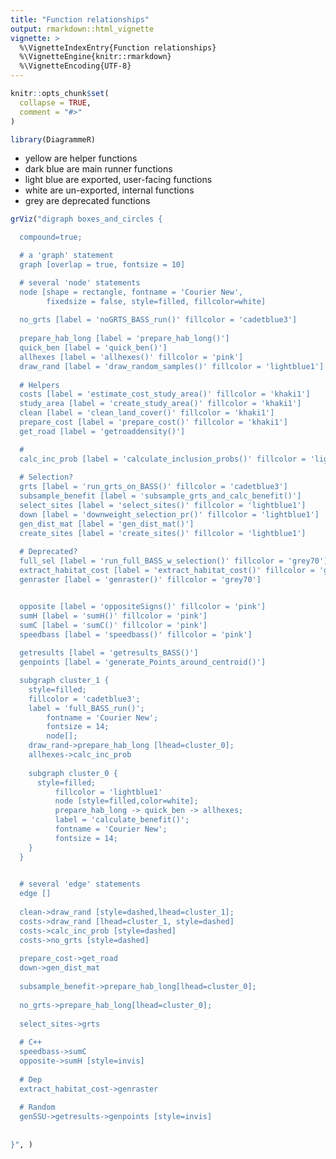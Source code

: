 ```yaml
---
title: "Function relationships"
output: rmarkdown::html_vignette
vignette: >
  %\VignetteIndexEntry{Function relationships}
  %\VignetteEngine{knitr::rmarkdown}
  %\VignetteEncoding{UTF-8}
---
```


```r
knitr::opts_chunk$set(
  collapse = TRUE,
  comment = "#>"
)
```

```r
library(DiagrammeR)
```

- yellow are helper functions
- dark blue are main runner functions
- light blue are exported, user-facing functions
- white are un-exported, internal functions
- grey are deprecated functions


```r
grViz("digraph boxes_and_circles {

  compound=true;

  # a 'graph' statement
  graph [overlap = true, fontsize = 10]

  # several 'node' statements
  node [shape = rectangle, fontname = 'Courier New', 
        fixedsize = false, style=filled, fillcolor=white]
        
  no_grts [label = 'noGRTS_BASS_run()' fillcolor = 'cadetblue3']
  
  prepare_hab_long [label = 'prepare_hab_long()']
  quick_ben [label = 'quick_ben()']
  allhexes [label = 'allhexes()' fillcolor = 'pink']
  draw_rand [label = 'draw_random_samples()' fillcolor = 'lightblue1']
  
  # Helpers
  costs [label = 'estimate_cost_study_area()' fillcolor = 'khaki1']
  study_area [label = 'create_study_area()' fillcolor = 'khaki1']
  clean [label = 'clean_land_cover()' fillcolor = 'khaki1']
  prepare_cost [label = 'prepare_cost()' fillcolor = 'khaki1']
  get_road [label = 'getroaddensity()']

  #  
  calc_inc_prob [label = 'calculate_inclusion_probs()' fillcolor = 'lightblue1']
  
  # Selection?
  grts [label = 'run_grts_on_BASS()' fillcolor = 'cadetblue3']
  subsample_benefit [label = 'subsample_grts_and_calc_benefit()']
  select_sites [label = 'select_sites()' fillcolor = 'lightblue1']
  down [label = 'downweight_selection_pr()' fillcolor = 'lightblue1']
  gen_dist_mat [label = 'gen_dist_mat()']
  create_sites [label = 'create_sites()' fillcolor = 'lightblue1']
  
  # Deprecated?
  full_sel [label = 'run_full_BASS_w_selection()' fillcolor = 'grey70']
  extract_habitat_cost [label = 'extract_habitat_cost()' fillcolor = 'grey70']
  genraster [label = 'genraster()' fillcolor = 'grey70']


  opposite [label = 'oppositeSigns()' fillcolor = 'pink']
  sumH [label = 'sumH()' fillcolor = 'pink']
  sumC [label = 'sumC()' fillcolor = 'pink']
  speedbass [label = 'speedbass()' fillcolor = 'pink']
  
  getresults [label = 'getresults_BASS()']
  genpoints [label = 'generate_Points_around_centroid()']

  subgraph cluster_1 {
    style=filled;
    fillcolor = 'cadetblue3';
    label = 'full_BASS_run()';
		fontname = 'Courier New';
		fontsize = 14;
		node[];
    draw_rand->prepare_hab_long [lhead=cluster_0];
    allhexes->calc_inc_prob
    
    subgraph cluster_0 {
      style=filled;
		  fillcolor = 'lightblue1'
		  node [style=filled,color=white];
		  prepare_hab_long -> quick_ben -> allhexes;
		  label = 'calculate_benefit()';
		  fontname = 'Courier New';
		  fontsize = 14;
    }
  }
	  

  # several 'edge' statements
  edge []
  
  clean->draw_rand [style=dashed,lhead=cluster_1];
  costs->draw_rand [lhead=cluster_1, style=dashed]
  costs->calc_inc_prob [style=dashed]
  costs->no_grts [style=dashed]
  
  prepare_cost->get_road
  down->gen_dist_mat
  
  subsample_benefit->prepare_hab_long[lhead=cluster_0];
  
  no_grts->prepare_hab_long[lhead=cluster_0];
  
  select_sites->grts
  
  # C++
  speedbass->sumC
  opposite->sumH [style=invis]
  
  # Dep
  extract_habitat_cost->genraster
  
  # Random
  genSSU->getresults->genpoints [style=invis]
  
  
}", )
```
